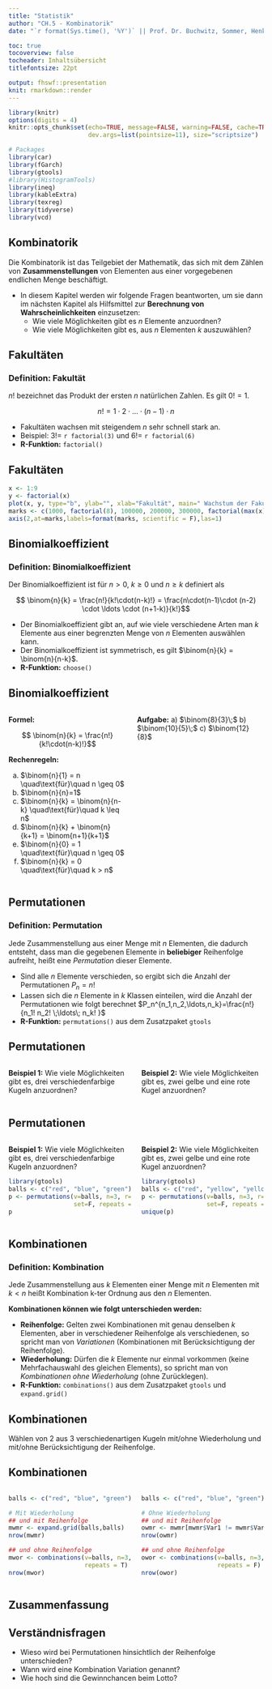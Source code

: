 ```yaml
---
title: "Statistik"
author: "CH.5 - Kombinatorik"
date: "`r format(Sys.time(), '%Y')` || Prof. Dr. Buchwitz, Sommer, Henke"

toc: true
tocoverview: false
tocheader: Inhaltsübersicht
titlefontsize: 22pt

output: fhswf::presentation
knit: rmarkdown::render
---
```


```r
library(knitr)
options(digits = 4)
knitr::opts_chunk$set(echo=TRUE, message=FALSE, warning=FALSE, cache=TRUE, 
                      dev.args=list(pointsize=11), size="scriptsize")

# Packages
library(car)
library(fGarch)
library(gtools)
#library(HistogramTools)
library(ineq)
library(kableExtra)
library(texreg)
library(tidyverse)
library(vcd)
```


## Kombinatorik

Die Kombinatorik ist das Teilgebiet der Mathematik, das sich mit dem Zählen von **Zusammenstellungen** von Elementen aus einer vorgegebenen endlichen Menge beschäftigt.

\vspace{1cm}
- In diesem Kapitel werden wir folgende Fragen beantworten, um sie dann im nächsten Kapitel als Hilfsmittel zur **Berechnung von Wahrscheinlichkeiten** einzusetzen:
  + Wie viele Möglichkeiten gibt es $n$ Elemente anzuordnen?
  + Wie viele Möglichkeiten gibt es, aus $n$ Elementen $k$ auszuwählen?

## Fakultäten

:::{.block}
### Definition: Fakultät

$n!$ bezeichnet das Produkt der ersten $n$ natürlichen Zahlen. Es gilt $0! = 1$.

$$n! = 1 \cdot 2 \cdot \ldots\cdot (n-1) \cdot n$$
:::

- Fakultäten wachsen mit steigendem $n$ sehr schnell stark an.
- Beispiel: $3! =$ `r factorial(3)` und $6! =$ `r factorial(6)` 
- **R-Funktion:** `factorial()`

## Fakultäten

```r
x <- 1:9
y <- factorial(x)
plot(x, y, type="b", ylab="", xlab="Fakultät", main=" Wachstum der Fakultäten", yaxt='n')
marks <- c(1000, factorial(8), 100000, 200000, 300000, factorial(max(x)))
axis(2,at=marks,labels=format(marks, scientific = F),las=1)
```


## Binomialkoeffizient

:::{.block}
### Definition: Binomialkoeffizient

Der Binomialkoeffizient ist für $n>0$, $k\geq0$ und $n\geq k$ definiert als

$$ \binom{n}{k} = \frac{n!}{k!\cdot(n-k)!} = \frac{n\cdot(n-1)\cdot (n-2) \cdot \ldots \cdot (n+1-k)}{k!}$$
:::

- Der Binomialkoeffizient gibt an, auf wie viele verschiedene Arten man $k$ Elemente aus einer begrenzten Menge von $n$ Elementen auswählen kann.
- Der Binomialkoeffizient ist symmetrisch, es gilt $\binom{n}{k} = \binom{n}{n-k}$.
- **R-Funktion:** `choose()`

## Binomialkoeffizient

:::{.columns}
:::{.column}
**Formel:**

$$ \binom{n}{k} = \frac{n!}{k!\cdot(n-k)!}$$

\vspace{1cm}

**Rechenregeln:**

a) $\binom{n}{1} = n \quad\text{für}\quad n \geq 0$
b) $\binom{n}{n}=1$
c) $\binom{n}{k} = \binom{n}{n-k} \quad\text{für}\quad k \leq n$
d) $\binom{n}{k} + \binom{n}{k+1} = \binom{n+1}{k+1}$
e) $\binom{n}{0} = 1 \quad\text{für}\quad n \geq 0$
f) $\binom{n}{k} = 0 \quad\text{für}\quad k > n$
:::

:::{.column}
**Aufgabe:** a) $\binom{8}{3}\;$ b) $\binom{10}{5}\;$ c) $\binom{12}{8}$
\kariert{18}
:::
:::

## Permutationen

:::{.block}
### Definition: Permutation
Jede Zusammenstellung aus einer Menge mit $n$ Elementen, die dadurch entsteht, dass man die gegebenen Elemente in **beliebiger** Reihenfolge aufreiht, heißt eine *Permutation* dieser Elemente.
:::

- Sind alle $n$ Elemente verschieden, so ergibt sich die Anzahl der Permutationen $P_n = n!$
- Lassen sich die $n$ Elemente in $k$ Klassen einteilen, wird die Anzahl der Permutationen wie folgt berechnet $P_n^{n_1,n_2,\ldots,n_k}=\frac{n!}{n_1! n_2! \;\ldots\; n_k! }$
- **R-Funktion:** `permutations()` aus dem Zusatzpaket `gtools`

## Permutationen

:::{.columns}
:::{.column}
**Beispiel 1:**
Wie viele Möglichkeiten gibt es, drei verschiedenfarbige Kugeln anzuordnen?
\kariert{15}
:::
:::{.column}
**Beispiel 2:**
Wie viele Möglichkeiten gibt es, zwei gelbe und eine rote Kugel anzuordnen?
\kariert{15}
:::
:::

## Permutationen

:::{.columns}
:::{.column}
**Beispiel 1:**
Wie viele Möglichkeiten gibt es, drei verschiedenfarbige Kugeln anzuordnen?
```r
library(gtools)
balls <- c("red", "blue", "green")
p <- permutations(v=balls, n=3, r=3,
                  set=F, repeats = F)
p
```
:::
:::{.column}
**Beispiel 2:**
Wie viele Möglichkeiten gibt es, zwei gelbe und eine rote Kugel anzuordnen?
```r
library(gtools)
balls <- c("red", "yellow", "yellow")
p <- permutations(v=balls, n=3, r=3,
                  set=F, repeats = F)
unique(p)
```
:::
:::


## Kombinationen

:::{.block}
### Definition: Kombination
Jede Zusammenstellung aus $k$ Elementen einer Menge mit $n$ Elementen mit $k<n$ heißt Kombination k-ter Ordnung aus den $n$ Elementen.
:::

**Kombinationen können wie folgt unterschieden werden:**

- **Reihenfolge:** Gelten zwei Kombinationen mit genau denselben $k$ Elementen, aber in verschiedener Reihenfolge als verschiedenen, so spricht man von *Variationen* (Kombinationen mit Berücksichtigung der Reihenfolge). 
- **Wiederholung:** Dürfen die $k$ Elemente nur einmal vorkommen (keine Mehrfachauswahl des gleichen Elements), so spricht man von *Kombinationen ohne Wiederholung* (ohne Zurücklegen).
- **R-Funktion:** `combinations()` aus dem Zusatzpaket `gtools` und `expand.grid()`

## Kombinationen

\small \textbf{Vier Möglichkeiten:} Wählen von 2 aus 3 verschiedenartigen Kugeln mit/ohne Wiederholung und mit/ohne Berücksichtigung der Reihenfolge.
\kariert{18}

## Kombinationen

:::{.columns}
:::{.column}
```r
balls <- c("red", "blue", "green")

# Mit Wiederholung
## und mit Reihenfolge 
mwmr <- expand.grid(balls,balls)
nrow(mwmr)

## und ohne Reihenfolge
mwor <- combinations(v=balls, n=3, r=2,
                     repeats = T)
nrow(mwor)
```
:::
:::{.column}

```r
balls <- c("red", "blue", "green")

# Ohne Wiederholung
## und mit Reihenfolge 
owmr <- mwmr[mwmr$Var1 != mwmr$Var2, ]
nrow(owmr)

## und ohne Reihenfolge
owor <- combinations(v=balls, n=3, r=2,
                     repeats = F)
nrow(owor)
```
:::
:::


## Zusammenfassung

\small
\begin{table}[]
\begin{tabular}{c|c|c|c|}
\cline{2-4}
                                        & Permutationen                                                  & \multicolumn{2}{c|}{Kombinationen}                       \\ \cline{2-4} 
                                        & \multicolumn{2}{c|}{Reihenfolge berücksichtigt}                                            & ohne Reihenfolge             \\ \hline
\multicolumn{1}{|c|}{ohne Wiederholung} & $P_n=n!$                                                       & $V_n^k=\frac{n!}{(n-k)!}$ & $C_n^k=\binom{n}{k}$         \\ \hline
\multicolumn{1}{|c|}{mit Wiederholung}  & $P_n^{n_1,n_2,\ldots,n_k}=\frac{n!}{n_1! n_2! \;\ldots\;n_k!}$ & $V_{w,n}^k=n^k$           & $C_{w,n}^k=\binom{n+k-1}{k}$ \\ \hline
\end{tabular}
\end{table}

## Verständnisfragen

- Wieso wird bei Permutationen hinsichtlich der Reihenfolge unterschieden?
- Wann wird eine Kombination Variation genannt?
- Wie hoch sind die Gewinnchancen beim Lotto?
